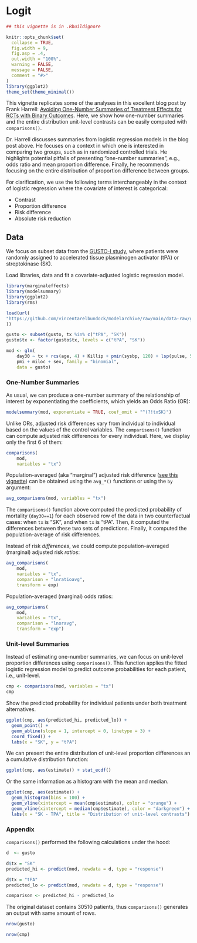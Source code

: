 
# Logit


```r
## this vignette is in .Rbuildignore

knitr::opts_chunk$set(
  collapse = TRUE,
  fig.width = 9,
  fig.asp = .4,
  out.width = "100%",
  warning = FALSE,
  message = FALSE,
  comment = "#>"
)
library(ggplot2)
theme_set(theme_minimal())
```

This vignette replicates some of the analyses in this excellent blog post by Frank Harrell: [Avoiding One-Number Summaries of Treatment Effects for RCTs with Binary Outcomes](https://www.fharrell.com/post/rdist/). Here, we show how one-number summaries and the entire distribution unit-level contrasts can be easily computed with `comparisons()`.

Dr. Harrell discusses summaries from logistic regression models in the blog post above. He focuses on a context in which one is interested in comparing two groups, such as in randomized controlled trials. He highlights potential pitfalls of presenting "one-number summaries", e.g., odds ratio and mean proportion difference. Finally, he recommends focusing on the entire distribution of proportion difference between groups.

For clarification, we use the following terms interchangeably in the context of logistic regression where the covariate of interest is categorical:

- Contrast
- Proportion difference
- Risk difference
- Absolute risk reduction

## Data

We focus on subset data from the [GUSTO-I study](https://www.nejm.org/doi/full/10.1056/NEJM199309023291001), where patients were randomly assigned to accelerated tissue plasminogen activator (tPA) or streptokinase (SK).

Load libraries, data and fit a covariate-adjusted logistic regression model. 

```r
library(marginaleffects)
library(modelsummary)
library(ggplot2)
library(rms)

load(url(
"https://github.com/vincentarelbundock/modelarchive/raw/main/data-raw/gusto.rda"
))

gusto <- subset(gusto, tx %in% c("tPA", "SK"))
gusto$tx <- factor(gusto$tx, levels = c("tPA", "SK"))

mod <- glm(
    day30 ~ tx + rcs(age, 4) + Killip + pmin(sysbp, 120) + lsp(pulse, 50) +
    pmi + miloc + sex, family = "binomial",
    data = gusto)
```

### One-Number Summaries

As usual, we can produce a one-number summary of the relationship of interest by exponentiating the coefficients, which yields an Odds Ratio (OR):

```r
modelsummary(mod, exponentiate = TRUE, coef_omit = "^(?!txSK)") 
```

Unlike ORs, adjusted risk differences vary from individual to individual based on the values of the control variables. The `comparisons()` function can compute adjusted risk differences for every individual. Here, we display only the first 6 of them:

```r
comparisons(
    mod,
    variables = "tx")
```

Population-averaged (aka "marginal") adjusted risk difference ([see this vignette](gcomputation.html)) can be obtained using the `avg_*()` functions or using the `by` argument:

```r
avg_comparisons(mod, variables = "tx")
```

The `comparisons()` function above computed the predicted probability of mortality (`day30==1`) for each observed row of the data in two counterfactual cases: when `tx` is "SK", and when `tx` is "tPA". Then, it computed the differences between these two sets of predictions. Finally, it computed the population-average of risk differences.

Instead of risk *differences*, we could compute population-averaged (marginal) adjusted risk *ratios*:

```r
avg_comparisons(
    mod,
    variables = "tx",
    comparison = "lnratioavg",
    transform = exp)
```

Population-averaged (marginal) odds ratios:

```r
avg_comparisons(
    mod,
    variables = "tx",
    comparison = "lnoravg",
    transform = "exp")
```

### Unit-level Summaries

Instead of estimating one-number summaries, we can focus on unit-level proportion differences using `comparisons()`. This function applies the fitted logistic regression model to predict outcome probabilities for each patient, i.e., unit-level. 

```r
cmp <- comparisons(mod, variables = "tx")
cmp
```

Show the predicted probability for individual patients under both treatment alternatives.

```r
ggplot(cmp, aes(predicted_hi, predicted_lo)) +
  geom_point() +
  geom_abline(slope = 1, intercept = 0, linetype = 3) +
  coord_fixed() +
  labs(x = "SK", y = "tPA")
```

We can present the entire distribution of unit-level proportion differences an a cumulative distribution function:


```r
ggplot(cmp, aes(estimate)) + stat_ecdf()
```

Or the same information as a histogram with the mean and median.

```r
ggplot(cmp, aes(estimate)) +
  geom_histogram(bins = 100) +
  geom_vline(xintercept = mean(cmp$estimate), color = "orange") +
  geom_vline(xintercept = median(cmp$estimate), color = "darkgreen") +
  labs(x = "SK - TPA", title = "Distribution of unit-level contrasts")
```

### Appendix

`comparisons()` performed the following calculations under the hood:

```r
d  <- gusto

d$tx = "SK"
predicted_hi <- predict(mod, newdata = d, type = "response")

d$tx = "tPA"
predicted_lo <- predict(mod, newdata = d, type = "response")

comparison <- predicted_hi - predicted_lo
```

The original dataset contains 30510 patients, thus `comparisons()` generates an output with same amount of rows.

```r
nrow(gusto)
```

```r
nrow(cmp)
```



